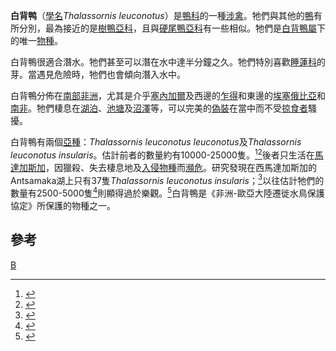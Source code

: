 {{Speciesbox
| taxon = Thalassornis leuconotus
| binomial_authority = Eyton, 1838
| image = Thalassornis_leuconotus.jpg
| status = LC
| status_system =iucn3.1
| status_ref = <ref name=IUCN>{{IUCN2006|assessors=BirdLife International|year=2004|id=47128|title=Thalassornis leuconotus|downloaded=2006-05-11}}</ref>
| parent_authority = [[Thomas_Campbell_Eyton|Eyton]], 1838
| subdivision_ranks = [[亞種|亞種]]
| subdivision = 
* ''T. l. leuconotus''
* ''T. l. insularis''
}}

'''白背鸭'''（[[學名|學名]]''Thalassornis leuconotus''）是[[鴨科|鴨科]]的一種[[涉禽|涉禽]]。牠們與其他的[[鴨|鴨]]有所分別，最為接近的是[[樹鴨亞科|樹鴨亞科]]，且與[[硬尾鴨亞科|硬尾鴨亞科]]有一些相似。牠們是[[白背鴨屬|白背鴨屬]]下的唯一[[物種|物種]]。

白背鴨很適合潛水。牠們甚至可以潛在水中達半分鐘之久。牠們特別喜歡[[睡蓮科|睡蓮科]]的芽。當遇見危險時，牠們也會傾向潛入水中。

白背鴨分佈在[[南部非洲|南部非洲]]，尤其是介乎[[塞內加爾|塞內加爾]]及西邊的[[乍得|乍得]]和東邊的[[埃塞俄比亞|埃塞俄比亞]]和[[南非|南非]]。牠們棲息在[[湖泊|湖泊]]、[[池塘|池塘]]及[[沼澤|沼澤]]等，可以完美的[[偽裝|偽裝]]在當中而不受[[掠食者|掠食者]]騷擾。

白背鴨有兩個[[亞種|亞種]]：''Thalassornis leuconotus leuconotus''及''Thalassornis leuconotus insularis''。估計前者的數量約有10000-25000隻。<ref>{{Cite book en|author=Kear, J.|year=2005|title=Ducks, Geese and Swans|location=Oxford, UK|publisher=Oxford Univ. Press}}</ref><ref>{{Cite web|author=Johnsgard, P.|year=2010|url=http://digitalcommons.unl.edu/biosciducksgeeseswans/20/|title=The World’s Waterfowl in the 21st Century: A 2010 Supplement to Ducks, Geese, and Swans of the World|accessdate=2010-08-20|archive-date=2020-10-01|archive-url=https://web.archive.org/web/20201001144829/https://digitalcommons.unl.edu/biosciducksgeeseswans/20/|dead-url=no}}</ref>後者只生活在[[馬達加斯加|馬達加斯加]]，因獵殺、失去棲息地及[[入侵物種|入侵物種]]而[[瀕危|瀕危]]。研究發現在西馬達加斯加的Antsamaka湖上只有37隻''Thalassornis leuconotus insularis''；<ref>{{Cite journal en|author=Woolaver. L., and R. Nichols|year=2006|title=Nesting survey of the white-backed duck at Lake Antsamaka in western Madagascar|journal=TWSG News|volume=15|pages=34–7}}</ref>以往估計牠們的數量有2500-5000隻<ref>{{Cite book en|author=Delany, S., & D. A. Scott|year=2006|title=Waterfowl Population Estimates|edition=4th ed|location=Netherlands|publisher=Wetlands International}}</ref>則顯得過於樂觀。<ref>{{Cite journal en|author=Young, H. G., R. Safford, F. Hawkins, R. Rabarisoa, & F. Razafindrajao|year=2006|title=Madagascar whitebacked duck: What is its true status?|journal=TWSG News|volume=15|pages=38–40}}</ref>白背鴨是《非洲-歐亞大陸遷徙水鳥保護協定》所保護的物種之一。

== 參考 ==
{{commons|Thalassornis leuconotus}}
{{reflist}}
{{雁形目|A.}}
{{Taxonbar}}
[[Category:鴨科|B]]